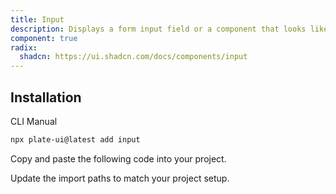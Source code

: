 ```yaml
---
title: Input
description: Displays a form input field or a component that looks like an input field.
component: true
radix:
  shadcn: https://ui.shadcn.com/docs/components/input
---
```


## Installation

<Tabs defaultValue="cli">

<TabsList>
<TabsTrigger value="cli">CLI</TabsTrigger>
<TabsTrigger value="manual">Manual</TabsTrigger>
</TabsList>
<TabsContent value="cli">

```bash
npx plate-ui@latest add input
```

</TabsContent>

<TabsContent value="manual">

<Steps>

<Step>

Copy and paste the following code into your project.

</Step>

<ComponentSource name="input" />

<Step>

Update the import paths to match your project setup.

</Step>

</Steps>

</TabsContent>

</Tabs>
